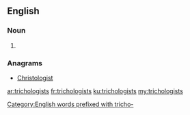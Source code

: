 ==English==

===Noun===
{{head|en|plural}}

# {{plural of|trichologist|lang=en}}

===Anagrams===
* [[Christologist#English|Christologist]]

[[Category:English words prefixed with tricho-]]

[[ar:trichologists]]
[[fr:trichologists]]
[[ku:trichologists]]
[[my:trichologists]]
